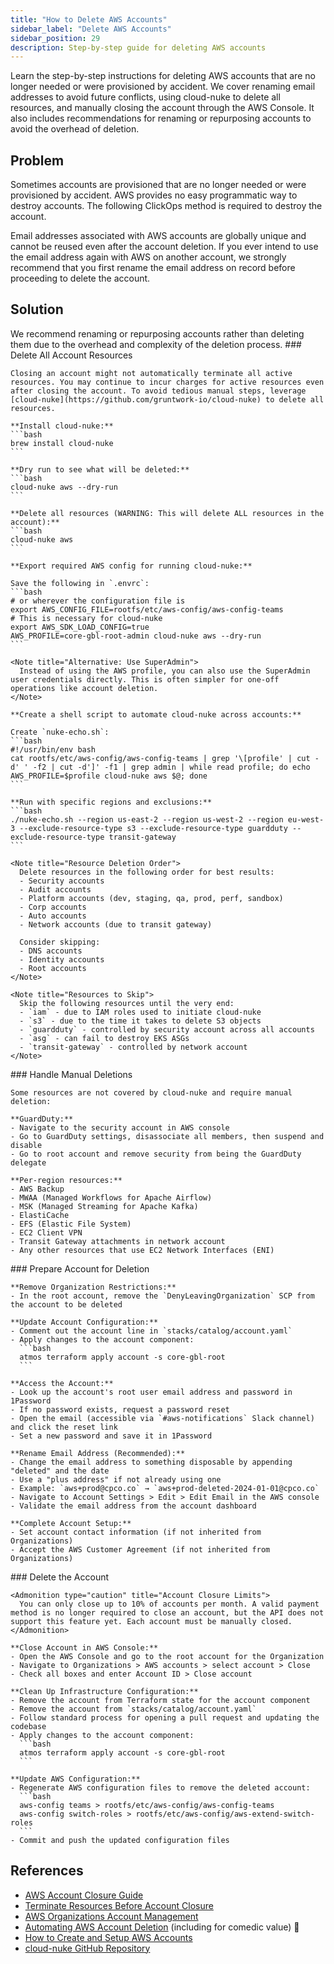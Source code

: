 ```yaml
---
title: "How to Delete AWS Accounts"
sidebar_label: "Delete AWS Accounts"
sidebar_position: 29
description: Step-by-step guide for deleting AWS accounts
---
```


<Intro>
Learn the step-by-step instructions for deleting AWS accounts that are no longer needed or were provisioned by accident. We cover renaming email addresses to avoid future conflicts, using cloud-nuke to delete all resources, and manually closing the account through the AWS Console. It also includes recommendations for renaming or repurposing accounts to avoid the overhead of deletion.
</Intro>

## Problem

Sometimes accounts are provisioned that are no longer needed or were provisioned by accident. AWS provides no easy programmatic way to destroy accounts. The following ClickOps method is required to destroy the account.

<Admonition type="caution" title="Email Address Reuse">
Email addresses associated with AWS accounts are globally unique and cannot be reused even after the account deletion. If you ever intend to use the email address again with AWS on another account, we strongly recommend that you first rename the email address on record before proceeding to delete the account.
</Admonition>

## Solution

<Admonition type="caution" title="Consider Alternatives">
We recommend renaming or repurposing accounts rather than deleting them due to the overhead and complexity of the deletion process.
</Admonition>

<Steps>
  <Step>
    ### <StepNumber/> Delete All Account Resources

    Closing an account might not automatically terminate all active resources. You may continue to incur charges for active resources even after closing the account. To avoid tedious manual steps, leverage [cloud-nuke](https://github.com/gruntwork-io/cloud-nuke) to delete all resources.

    **Install cloud-nuke:**
    ```bash
    brew install cloud-nuke
    ```

    **Dry run to see what will be deleted:**
    ```bash
    cloud-nuke aws --dry-run
    ```

    **Delete all resources (WARNING: This will delete ALL resources in the account):**
    ```bash
    cloud-nuke aws
    ```

    **Export required AWS config for running cloud-nuke:**

    Save the following in `.envrc`:
    ```bash
    # or wherever the configuration file is
    export AWS_CONFIG_FILE=rootfs/etc/aws-config/aws-config-teams
    # This is necessary for cloud-nuke
    export AWS_SDK_LOAD_CONFIG=true
    AWS_PROFILE=core-gbl-root-admin cloud-nuke aws --dry-run
    ```

    <Note title="Alternative: Use SuperAdmin">
      Instead of using the AWS profile, you can also use the SuperAdmin user credentials directly. This is often simpler for one-off operations like account deletion.
    </Note>

    **Create a shell script to automate cloud-nuke across accounts:**

    Create `nuke-echo.sh`:
    ```bash
    #!/usr/bin/env bash
    cat rootfs/etc/aws-config/aws-config-teams | grep '\[profile' | cut -d' ' -f2 | cut -d']' -f1 | grep admin | while read profile; do echo AWS_PROFILE=$profile cloud-nuke aws $@; done
    ```

    **Run with specific regions and exclusions:**
    ```bash
    ./nuke-echo.sh --region us-east-2 --region us-west-2 --region eu-west-3 --exclude-resource-type s3 --exclude-resource-type guardduty --exclude-resource-type transit-gateway
    ```

    <Note title="Resource Deletion Order">
      Delete resources in the following order for best results:
      - Security accounts
      - Audit accounts  
      - Platform accounts (dev, staging, qa, prod, perf, sandbox)
      - Corp accounts
      - Auto accounts
      - Network accounts (due to transit gateway)
      
      Consider skipping:
      - DNS accounts
      - Identity accounts
      - Root accounts
    </Note>

    <Note title="Resources to Skip">
      Skip the following resources until the very end:
      - `iam` - due to IAM roles used to initiate cloud-nuke
      - `s3` - due to the time it takes to delete S3 objects
      - `guardduty` - controlled by security account across all accounts
      - `asg` - can fail to destroy EKS ASGs
      - `transit-gateway` - controlled by network account
    </Note>
  </Step>

  <Step>
    ### <StepNumber/> Handle Manual Deletions

    Some resources are not covered by cloud-nuke and require manual deletion:

    **GuardDuty:**
    - Navigate to the security account in AWS console
    - Go to GuardDuty settings, disassociate all members, then suspend and disable
    - Go to root account and remove security from being the GuardDuty delegate

    **Per-region resources:**
    - AWS Backup
    - MWAA (Managed Workflows for Apache Airflow)
    - MSK (Managed Streaming for Apache Kafka)
    - ElastiCache
    - EFS (Elastic File System)
    - EC2 Client VPN
    - Transit Gateway attachments in network account
    - Any other resources that use EC2 Network Interfaces (ENI)
  </Step>

  <Step>
    ### <StepNumber/> Prepare Account for Deletion

    **Remove Organization Restrictions:**
    - In the root account, remove the `DenyLeavingOrganization` SCP from the account to be deleted

    **Update Account Configuration:**
    - Comment out the account line in `stacks/catalog/account.yaml`
    - Apply changes to the account component:
      ```bash
      atmos terraform apply account -s core-gbl-root
      ```

    **Access the Account:**
    - Look up the account's root user email address and password in 1Password
    - If no password exists, request a password reset
    - Open the email (accessible via `#aws-notifications` Slack channel) and click the reset link
    - Set a new password and save it in 1Password

    **Rename Email Address (Recommended):**
    - Change the email address to something disposable by appending "deleted" and the date
    - Use a "plus address" if not already using one
    - Example: `aws+prod@cpco.co` → `aws+prod-deleted-2024-01-01@cpco.co`
    - Navigate to Account Settings > Edit > Edit Email in the AWS console
    - Validate the email address from the account dashboard

    **Complete Account Setup:**
    - Set account contact information (if not inherited from Organizations)
    - Accept the AWS Customer Agreement (if not inherited from Organizations)
  </Step>

  <Step>
    ### <StepNumber/> Delete the Account

    <Admonition type="caution" title="Account Closure Limits">
      You can only close up to 10% of accounts per month. A valid payment method is no longer required to close an account, but the API does not support this feature yet. Each account must be manually closed.
    </Admonition>

    **Close Account in AWS Console:**
    - Open the AWS Console and go to the root account for the Organization
    - Navigate to Organizations > AWS accounts > select account > Close
    - Check all boxes and enter Account ID > Close account

    **Clean Up Infrastructure Configuration:**
    - Remove the account from Terraform state for the account component
    - Remove the account from `stacks/catalog/account.yaml`
    - Follow standard process for opening a pull request and updating the codebase
    - Apply changes to the account component:
      ```bash
      atmos terraform apply account -s core-gbl-root
      ```

    **Update AWS Configuration:**
    - Regenerate AWS configuration files to remove the deleted account:
      ```bash
      aws-config teams > rootfs/etc/aws-config/aws-config-teams
      aws-config switch-roles > rootfs/etc/aws-config/aws-extend-switch-roles
      ```
    - Commit and push the updated configuration files
  </Step>
</Steps>

## References

- [AWS Account Closure Guide](https://aws.amazon.com/premiumsupport/knowledge-center/close-aws-account/)
- [Terminate Resources Before Account Closure](https://aws.amazon.com/premiumsupport/knowledge-center/terminate-resources-account-closure/)
- [AWS Organizations Account Management](https://docs.aws.amazon.com/organizations/latest/userguide/orgs_manage_accounts_remove.html)
- [Automating AWS Account Deletion](https://onecloudplease.com/blog/automating-aws-account-deletion#deleting-an-aws-account) (including for comedic value) 🤣
- [How to Create and Setup AWS Accounts](/layers/accounts/tutorials/how-to-create-and-setup-aws-accounts)
- [cloud-nuke GitHub Repository](https://github.com/gruntwork-io/cloud-nuke)
